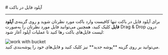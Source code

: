 

<Layout>
<Head>
<title>مستندات آپلود فایل در باکت - لیارا</title>
<meta property="og:title" content="مستندات خدمات رایانش ابری لیارا" />
<meta property="og:description" content="مستندات مربوط به نحوه آپلود فایل در فضای ذخیره‌سازی ابری در لیارا"  />
</Head>
# آپلود فایل در باکت
<hr className="mb-2" />

برای آپلود فایل در باکت
تنها کافیست وارد باکت مورد نظرتان شوید و روی گزینه‌ی **آپلود فایل** کلیک کنید، همچنین می‌توانید فایل مورد نظرتان را به‌صورت Drag & Drop درون لیست فایل‌های باکت رها کنید تا عملیات آپلود آغاز شود:


<div className="h-4" />
<img src="https://media.liara.ir/old/buckets/upload-file.gif" alt="work with bucket" />
<div className="h-4" />
می‌توانید بر روی گزینه **پوشه جدید** نیز کلیک کنید و فایل‌های خود را پوشه‌بندی کنید.

</Layout>
